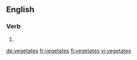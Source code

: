 ==English==

===Verb===
{{head|en}}

# {{en-third-person singular of|vegetate}}

[[de:vegetates]]
[[fr:vegetates]]
[[fi:vegetates]]
[[vi:vegetates]]